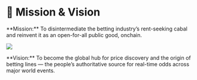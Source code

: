 
# 🌊 Mission & Vision

<Callout type="info">
**Mission:** To disintermediate the betting industry’s rent-seeking cabal and reinvent it as an open-for-all public good, onchain.
</Callout>

<Image
  src="/images/concepts/vision.png"
  width={2000}
  height={700}
/>

<Callout type="feature">
**Vision:** To become the global hub for price discovery and the origin of betting lines — the people’s authoritative source for real-time odds across major world events.
</Callout>